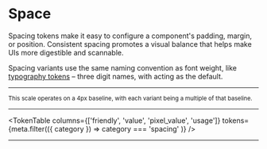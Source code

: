
# Space

Spacing tokens make it easy to configure a component's padding, margin, or position. Consistent spacing promotes a visual balance that helps make UIs more digestible and scannable.

Spacing variants use the same naming convention as font weight, like [typography tokens](design/typography) – three digit names, with <Token name='spacing-400' /> acting as the default.

---

<SpacingPreview />

<small>This scale operates on a 4px baseline, with each variant being a multiple of that baseline.</small>

---

<TokenTable
  columns={['friendly', 'value', 'pixel_value', 'usage']}
  tokens={meta.filter(({ category }) => category === 'spacing' )}
/>

---
